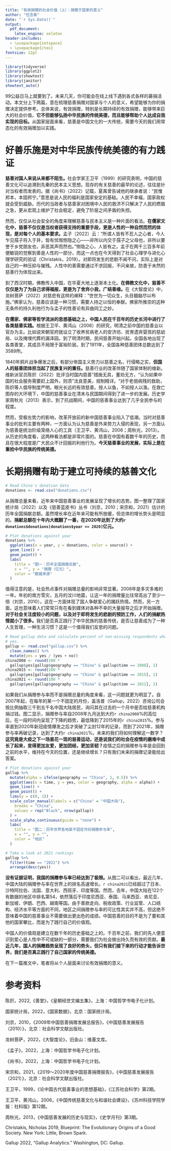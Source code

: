 ```yaml
---
title: "有效捐赠的社会价值（上）：捐赠于国家的意义"
author: "任含章"
date: "`r Sys.Date()`"
output:
  pdf_document: 
    latex_engine: xelatex
header-includes:
  - \usepackage{setspace}
  - \usepackage{ctex}
fontsize: 12pt
---
```


\singlespacing

```r
library(tidyverse)
library(ggplot2)
library(showtext)
library(janitor)
showtext_auto()
```

\doublespacing

\setlength\parindent{24pt}

99公益日马上就要到了。未来几天，你可能会在线上线下遇到各式各样的募捐活动。本文分上下两篇，意在梳理慈善捐赠对国家与个人的意义，希望能够为你的捐赠决定提供参考。总体来说，有效捐赠，特别是长期持续的有效捐赠，能够带来巨大的社会价值。**它不但能够弘扬中华民族的传统美德，而且能够帮助个人达成自我实现的目标。**从国家层面来看，慈善是中国文化的一大传统，需要今天的我们用常态化的有效捐赠加以实践。

# 好善乐施是对中华民族传统美德的有力践证

**慈善对国人来说从来都不陌生。**社会学家王卫平（1999）的研究表明，中国的慈善文化可以追溯到先秦的民本主义思想。现存的有关慈善的最早的论述，往往是针对当权者而发表的。据《尚书》（2022）记载，夏禹曾告诫他的继承者说："民惟邦本，本固邦宁。"意思是说人民的福利是国家安定的基础。人民不幸福，国家政权就会受到威胁。历代的当政者与慈善家对困境中人民的救济不只解决了人民的燃眉之急，更从宏观上维护了社会稳定，避免了阶层之间矛盾的失控。

然而，仅仅从社会安全的角度来理解慈善与民本主义是一种片面的看法。**在儒家文化中，慈善不仅仅是当权者获得支持的重要手段，更是人性的一种自然而然的体现，是对每个人的基本要求。**孟子（2022）云："所谓人皆有不忍人之心者，今人乍见孺子将入于井，皆有怵惕恻隐之心------非所以内交于孺子之父母也，非所以要誉于乡党朋友也，非恶其声而然也。"恻隐之心，人皆有之。孟子在两千三百多年前便敏锐的觉察到善是人性的一部分，而这一点也在今天得到了社会心理学与进化心理学研究的验证（Christakis，2019）。对即将发生的悲剧不闻不问，实际上是对自己的一种压抑与摧残。人性中的善需要通过不求回报，不问亲故，防患于未然的慈善行为体现出来。

到了西汉时期，佛教传入中国，在华夏大地上逐渐本土化。**在佛教文化中，慈善不仅仅是为了为自己求得福报，更是为了舍弃小我，广结善缘。**在《大智度论》中，龙树菩萨（2022）对慈悲有这样的阐释："世世为一切众生，头目髓脑尽以布施。"佛家认为，慈善应该是一种习惯，需要人持之以恒的奉献。佛家所推崇的这种无条件的持久利他行为与孟子的性善论有异曲同工之妙。

**在儒家、佛家等哲学流派的思想基础之上，中国人民在千百年的历史长河中进行了各类慈善实践。**根据王卫平、黄鸿山（2006）的研究，明清之前中国的慈善业以官办为主。比如说宋朝官府就设立了收养贫病老人的安济坊、抚育遗弃婴孩的慈幼局、以及掩埋代葬的漏泽园。到了明清时期，民间慈善开始兴起。全国各地出现了各类善堂，其成员不局限于富裕阶层。到了1911年，全国各种慈善团体总数达到了3589所。

1840年鸦片战争爆发之后，有部分帝国主义势力以慈善之名，行侵略之实，**但国人的慈善团体担当起了民族复兴的重任。**慈善行业的改革伴随了国家体制的维新。维新派官员陈炽（2022）批评当时国内慈善"措施无具，董劝无方，"认为如果中国的社会服务需要赶上国外，则须"法良意美，规制精详。"对于老弱病残的救助，陈炽等人倡导制度严明，眼光长远的有效慈善。授人以鱼，不如授人以渔。在救亡图存的大环境下，中国的慈善事业在清末与民国期间得到了进一步的发展。历史学家周秋光（2013）表示，到了抗战期间，中国的慈善事业达到了几乎全民参与的程度。

然而，受极左势力的影响，改革开放前的新中国慈善事业陷入了低潮。当时对慈善事业的批判主要有两种，一方面认为认为慈善是外来势力入侵的表现，另一方面认为慈善是统治阶级笼络人心的工具（王卫平、黄鸿山，2006；周秋光，2013）。从历史的角度看，这两种看法都是非常片面的。慈善在中国有着数千年的历史，而且在很大程度是广大民众不计回报的利他行为。**今天慈善事业的发展，实际上是在重拾中华民族的传统美德。**

# 长期捐赠有助于建立可持续的慈善文化

\singlespacing

```r
# Read China's donation data
donations <- read.csv("donations.csv")
```

\doublespacing

从捐赠总量来看，近年来中国慈善事业的发展呈现了增长的态势。图一整理了国家统计局（2022）以及《慈善蓝皮书》丛书（刘京，2010；宋宗和，2021）估计的历年全国捐献总额。虽然增长率在近年来可能有所放缓，但总体的增长势头是明显的。**捐献总额在十年内大概翻了一番，在2020年达到了大约`r donations$donations[donations$year == 2020]`亿元。**

\singlespacing

```r
# Plot donations against year
donations %>%
  ggplot(aes(x = year, y = donations, color = source)) +
  geom_line() +
  geom_point() +
  labs(
    title = "图一：历年全国捐赠总额",
    x = "", y = "捐赠（亿元）",
    color = "数据来源"
  )
```

\doublespacing

值得注意的是，社会热点事件对捐赠总量的影响非常显著。2008年是多灾多难的一年。年初的南方雪灾，五月的汶川地震，让这一年的捐赠量比往常高出了至少一倍（刘京，2010）。这在一方面体现了国人争献爱心的踊跃热情。然而，另一方面，这也意味着人们常常只有在看到媒体对各种不幸的大量报导之后才开始捐赠。**对于社会关注度较小的问题，以及对于即将发生的悲剧的预防工作，人们的捐献热情就小了很多。**我们是否真正践行了中华民族的慈善传统，是否让慈善成为了一种人生哲理，一种生活习惯？这是一个值得我们反思的问题。

\singlespacing

```r
# Read gallup data and calculate percent of non-missing respondents who said
# yes.
gallup <- read.csv("gallup.csv") %>%
  clean_names() %>%
  mutate(yes = yes / (yes + no))
china2008 <- round(100 *
  gallup$yes[gallup$geography == "China" & gallup$time == 2008], 1)
china2015 <- round(100 *
  gallup$yes[gallup$geography == "China" & gallup$time == 2015], 1)
china2021 <- round(100 *
  gallup$yes[gallup$geography == "China" & gallup$time == 2021], 1)

```

\doublespacing

如果我们从捐赠参与率而不是捐赠总量的角度来看，这一问题就更为明显了。自2007年起，在每年的某一个不固定的月份，盖洛普（Gallup，2022）咨询公司会按比例抽取三千到五千名中国大陆居民，询问其在过去的一个月中是否给慈善机构捐过钱。图二显示，捐赠参与率自2008年九月达到大约`r china2008`%的高位后，在一段时间内呈现了下降的趋势，最低降到了2015年的`r china2015`%。参与率直到2020年新冠疫情爆发之后才突破了尘封12年的记录，而到了2021年，捐赠参与率再破记录，达到了大约`r china2021`%。未来的我们将如何理解这一数字？**这究竟是大疫之下一场昙花一现的慈善运动，还是说我们的社会在疫情的磨难中成长了起来，变得更加友爱，更加团结，更加坚韧？**疫情之后的捐赠参与率是会回到之前的水平，维持在今天的位置，还是继续增长？只有我们未来的捐赠记录能给出答案。

\singlespacing

```r
# Plot donations against year
gallup %>%
  mutate(alpha = ifelse(geography == "China", 1, 0.5)) %>%
  ggplot(aes(x = time, y = yes, color = geography, alpha = alpha)) +
  geom_line() +
  geom_point() +
  lims(y = c(0, 1)) +
  scale_color_manual(labels = c("China" = "中国大陆"),
    breaks = "China",
    values = rep("Black", nrow(gallup))
  ) +
  scale_alpha_continuous(guide = "none") +
  labs(
    title = "图二：历年世界各地某不固定月份捐赠参与率",
    x = "", y = "",
    color = "地区"
  )
```

```r
# Take a look at 2021 rankings
gallup %>%
  filter(time == "2021") %>%
  arrange(desc(yes))
```

\doublespacing

**没有证据证明，我国的捐赠参与率已经达到了极限。**从图二可以看出，最近几年，中国大陆的捐赠参与率在世界上的排名高速增长。`r china2021`已经超过了日本、沙特阿拉伯、法国、意大利、西班牙、印度等国。然而，去年，中国大陆在122个有数据的地区中排名第54，依然落后于印度尼西亚、泰国、马来西亚、肯尼亚、新加坡、伊朗、巴西、越南等国。由于善款走向、税收政策、行业监管、人口结构、经济水平等方面的不同，地区之间捐赠参与率的可比性其实并不高，但这绝不意味着中国的慈善事业不需要做出更出色的成绩。中国慈善的目的不是为了要和其他的国家攀比，而是为了践行自己的价值观。

中国人的价值观是建立在数千年的历史基础之上的。千百年之前，我们的先人便意识到爱心是人性中不可或缺的一部分，需要我们为社会做出持久而有效的贡献。**最近几年，国人的捐赠趋势呈现了良好的势头，但只有我们接下来的行动才能告诉世界，我们是否真正践行了自己国家的传统美德。**

在下一篇推文中，笔者将从个人层面来讨论有效捐赠的意义。

# 参考资料

陈炽，2022,《善堂》，《皇朝经世文编五集》，上海：中国哲学书电子化计划。

国家统计局，2022，《国家数据》，北京：国家统计局。

刘京，2010，《2009年中国慈善捐赠发展总报告》，《中国慈善发展报告（2010）》，北京：社会科学文献出版社。

龙树菩萨，2022，《大智度论》，旧金山：维基文库。

《孟子》，2022，上海：中国哲学书电子化计划。

《尚书》，2022，上海：中国哲学书电子化计划。

宋宗和，2021，《2019～2020年度中国慈善捐赠报告》，《中国慈善发展报告（2021）》，北京：社会科学文献出版社。

王卫平，1999，《论中国古代慈善事业的思想基础》，《江苏社会科学》第2期。

王卫平、黄鸿山，2006，《中国传统慈善文化与和谐社会建设》，《苏州科技学院学报：社科版》第12期。

周秋光，2013，《中国慈善发展的历史与现实》，《史学月刊》第3期。

Christakis, Nicholas 2019, Blueprint: The Evolutionary Origins of a Good Society. New York: Little, Brown Spark.

Gallup 2022, "Gallup Analytics." Washington, DC: Gallup.
